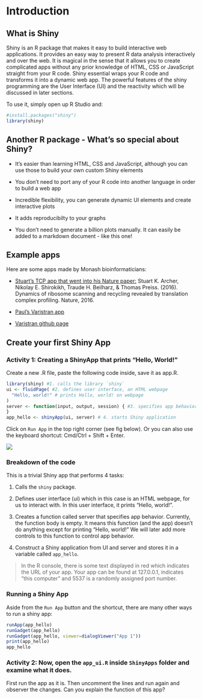 # Introduction{#intro}

## What is Shiny

Shiny is an R package that makes it easy to build interactive web applications. It provides an easy way to present R data analysis interactively and over the web. It is magical in  the sense that it allows you to create complicated apps without any prior knowledge of HTML, CSS or JavaScript straight from your R code. Shiny essential wraps your R code and transforms it into a dynamic web app. The powerful features of the shiny programming are the User Interface (UI) and the reactivity which will be discussed in later sections.

To use it, simply open up R Studio and:
```r
#install.packages("shiny")
library(shiny)
```


## Another R package - What's so special about Shiny?

* It's easier than learning HTML, CSS and JavaScript, although you can use those to build your own custom Shiny elements

* You don't need to port any of your R code into another language in order to build a web app

* Incredible flexibility, you can generate dynamic UI elements and create interactive plots

* It adds reproducibilty to your graphs

* You don't need to generate a billion plots manually. It can easily be added to a markdown document - like this one!

## Example apps

Here are some apps made by Monash bioinformaticians:

* [Stuart's TCP app that went into his Nature paper: ](http://bioapps.erc.monash.edu.ezproxy.lib.monash.edu.au/TCP/) Stuart K. Archer, Nikolay E. Shirokikh, Traude H. Beilharz, & Thomas Preiss. (2016). Dynamics of ribosome scanning and recycling revealed by translation complex profiling. Nature, 2016.

* [Paul's Varistran app](http://rnasystems.erc.monash.edu:3838/pfh/2015/demo-varistran/)

* [Varistran github page](https://github.com/MonashBioinformaticsPlatform/varistran)

## Create your first Shiny App

### Activity 1: Creating a ShinyApp that prints "Hello, World!" {- .activity}
Create a new .R file, paste the following code inside, save it as app.R.

```r
library(shiny) #1. calls the library `shiny`
ui <- fluidPage( #2. defines user interface, an HTML webpage
  "Hello, world!" # prints Hello, world! on webpage
)
server <- function(input, output, session) { #3. specifies app behavior
}
app_hello <- shinyApp(ui, server) # 4. starts Shiny application
```

Click on `Run App` in the top right corner (see fig below). Or you can also use the keyboard shortcut: Cmd/Ctrl + Shift + Enter.

![](figs/RunApp.png)

### Breakdown of the code
This is a trivial Shiny app that performs 4 tasks:

1. Calls the `shiny` package.

2. Defines user interface (ui) which in this case is an HTML webpage, for us to interact with. In this user interface, it prints "Hello, world!".

3. Creates a function called server that specifies app behavior. Currently, the function body is empty. It means this function (and the app) doesn't do anything except for printing "Hello, world!" We will later add more controls to this function to control app behavior.

4. Construct a Shiny application from UI and server and stores it in a variable called `app_hello`.

> In the R console, there is some text displayed in red which indicates the URL of your app. Your app can be found at 127.0.0.1, indicates "this computer" and 5537 is a randomly assigned port number.

### Running a Shiny App
Aside from the `Run App` button and the shortcut, there are many other ways to run a shiny app:
```r
runApp(app_hello)
runGadget(app_hello)
runGadget(app_hello, viewer=dialogViewer("App 1"))
print(app_hello)
app_hello
```

### Activity 2: Now, open the `app_ui.R` inside `ShinyApps` folder and examine what it does.{- .activity}
First run the app as it is. Then uncomment the lines and run again and observer the changes. Can you explain the function of this app?
